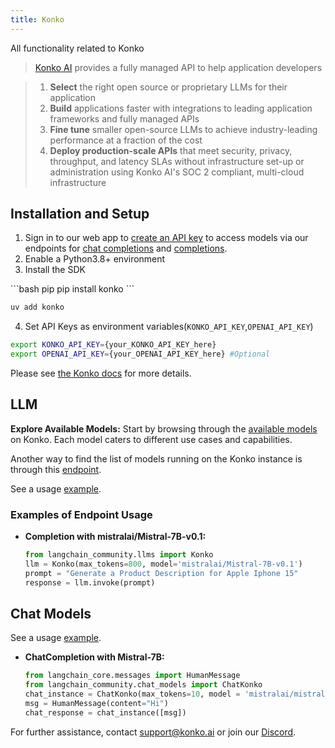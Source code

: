 ```yaml
---
title: Konko
---
```


All functionality related to Konko

>[Konko AI](https://www.konko.ai/) provides a fully managed API to help application developers

>1. **Select** the right open source or proprietary LLMs for their application
>2. **Build** applications faster with integrations to leading application frameworks and fully managed APIs
>3. **Fine tune** smaller open-source LLMs to achieve industry-leading performance at a fraction of the cost
>4. **Deploy production-scale APIs** that meet security, privacy, throughput, and latency SLAs without infrastructure set-up or administration using Konko AI's SOC 2 compliant, multi-cloud infrastructure

## Installation and Setup

1. Sign in to our web app to [create an API key](https://platform.konko.ai/settings/api-keys) to access models via our endpoints for [chat completions](https://docs.konko.ai/reference/post-chat-completions) and [completions](https://docs.konko.ai/reference/post-completions).
2. Enable a Python3.8+ environment
3. Install the SDK

<CodeGroup>
```bash pip
pip install konko
```

```bash uv
uv add konko
```
</CodeGroup>

4. Set API Keys as environment variables(`KONKO_API_KEY`,`OPENAI_API_KEY`)

```bash
export KONKO_API_KEY={your_KONKO_API_KEY_here}
export OPENAI_API_KEY={your_OPENAI_API_KEY_here} #Optional
```

Please see [the Konko docs](https://docs.konko.ai/docs/getting-started) for more details.


## LLM

**Explore Available Models:** Start by browsing through the [available models](https://docs.konko.ai/docs/list-of-models) on Konko. Each model caters to different use cases and capabilities.

Another way to find the list of models running on the Konko instance is through this [endpoint](https://docs.konko.ai/reference/get-models).

See a usage [example](/oss/integrations/llms/konko).

### Examples of Endpoint Usage

- **Completion with mistralai/Mistral-7B-v0.1:**

  ```python
  from langchain_community.llms import Konko
  llm = Konko(max_tokens=800, model='mistralai/Mistral-7B-v0.1')
  prompt = "Generate a Product Description for Apple Iphone 15"
  response = llm.invoke(prompt)
  ```

## Chat Models

See a usage [example](/oss/integrations/chat/konko).


- **ChatCompletion with Mistral-7B:**

  ```python
  from langchain_core.messages import HumanMessage
  from langchain_community.chat_models import ChatKonko
  chat_instance = ChatKonko(max_tokens=10, model = 'mistralai/mistral-7b-instruct-v0.1')
  msg = HumanMessage(content="Hi")
  chat_response = chat_instance([msg])
  ```

For further assistance, contact [support@konko.ai](mailto:support@konko.ai) or join our [Discord](https://discord.gg/TXV2s3z7RZ).
